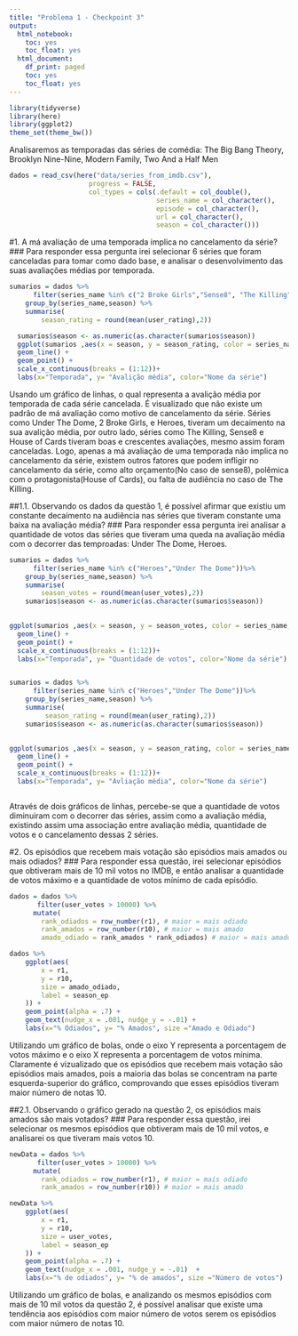 ```yaml
---
title: "Problema 1 - Checkpoint 3"
output:
  html_notebook:
    toc: yes
    toc_float: yes
  html_document:
    df_print: paged
    toc: yes
    toc_float: yes
---
```


```r
library(tidyverse)
library(here)
library(ggplot2)
theme_set(theme_bw())
```

Analisaremos as temporadas das séries de comédia: The Big Bang Theory, Brooklyn Nine-Nine, Modern Family, Two And a Half Men

```r
dados = read_csv(here("data/series_from_imdb.csv"), 
                    progress = FALSE,
                    col_types = cols(.default = col_double(), 
                                     series_name = col_character(), 
                                     episode = col_character(), 
                                     url = col_character(),
                                     season = col_character()))
```


#1. A má avaliação de uma temporada implica no cancelamento da série?
### Para responder essa pergunta irei selecionar 6 séries que foram canceladas para tomar como dado base, e analisar o desenvolvimento das suas avaliações médias por temporada.
```r
sumarios = dados %>% 
      filter(series_name %in% c("2 Broke Girls","Sense8", "The Killing", "House of Cards","Heroes","Under The Dome"))%>%
    group_by(series_name,season) %>% 
    summarise(
        season_rating = round(mean(user_rating),2))

  sumarios$season <- as.numeric(as.character(sumarios$season))
  ggplot(sumarios ,aes(x = season, y = season_rating, color = series_name,group=series_name)) + 
  geom_line() + 
  geom_point() +
  scale_x_continuous(breaks = (1:12))+
  labs(x="Temporada", y= "Avalição média", color="Nome da série")

```
  Usando um gráfico de linhas, o qual representa a avalição média por temporada de cada série cancelada. É visualizado que não existe um padrão de má avaliação como motivo de cancelamento da série. Séries como Under The Dome, 2 Broke Girls, e Heroes, tiveram um decaimento na sua avalição média, por outro lado, séries como The Killing, Sense8 e House of Cards tiveram boas e crescentes avaliações, mesmo assim foram canceladas. Logo, apenas a má avaliação de uma temporada não implica no cancelamento da série, existem outros fatores que podem infligir no cancelamento da série, como alto orçamento(No caso de sense8), polêmica com o protagonista(House of Cards), ou falta de audiência no caso de The Killing.
  
##1.1. Observando os dados da questão 1, é possível afirmar que existiu um constante decaímento na audiência nas séries que tiveram constante uma baixa na avaliação média? 
### Para responder essa pergunta irei analisar a quantidade de votos das séries que tiveram uma queda na avaliação média com o decorrer das temproadas: Under The Dome, Heroes.
```r

sumarios = dados %>% 
      filter(series_name %in% c("Heroes","Under The Dome"))%>%
    group_by(series_name,season) %>% 
    summarise(
        season_votes = round(mean(user_votes),2))
    sumarios$season <- as.numeric(as.character(sumarios$season))
  

ggplot(sumarios ,aes(x = season, y = season_votes, color = series_name,group=series_name)) + 
  geom_line() + 
  geom_point() +
  scale_x_continuous(breaks = (1:12))+
  labs(x="Temporada", y= "Quantidade de votos", color="Nome da série")



```
```r

sumarios = dados %>% 
      filter(series_name %in% c("Heroes","Under The Dome"))%>%
    group_by(series_name,season) %>% 
    summarise(
         season_rating = round(mean(user_rating),2))
    sumarios$season <- as.numeric(as.character(sumarios$season))
  

ggplot(sumarios ,aes(x = season, y = season_rating, color = series_name,group=series_name)) + 
  geom_line() + 
  geom_point() +
  scale_x_continuous(breaks = (1:12))+
  labs(x="Temporada", y= "Avliação média", color="Nome da série")



```
Através de dois gráficos de linhas, percebe-se que a quantidade de votos diminuiram com o decorrer das séries, assim como a avaliação média, existindo assim uma associação entre avaliação média, quantidade de votos e o cancelamento dessas 2 séries.



#2. Os episódios que recebem mais votação são episódios mais amados ou mais odiados?
### Para responder essa questão, irei selecionar episódios que obtiveram mais de 10 mil votos no IMDB, e então analisar a quantidade de votos máximo e a quantidade de votos mínimo de cada episódio.
```r

dados = dados %>% 
       filter(user_votes > 10000) %>%
      mutate(
        rank_odiados = row_number(r1), # maior = mais odiado
        rank_amados = row_number(r10), # maior = mais amado
        amado_odiado = rank_amados * rank_odiados) # maior = mais amado E odiado

dados %>%
    ggplot(aes(
        x = r1,
        y = r10,
        size = amado_odiado,
        label = season_ep
    )) +
    geom_point(alpha = .7) +
    geom_text(nudge_x = .001, nudge_y = -.01) +
    labs(x="% Odiados", y= "% Amados", size ="Amado e Odiado")
``` 

Utilizando um gráfico de bolas, onde o eixo Y representa a porcentagem de votos máximo e o eixo X representa a porcentagem de votos mínima. Claramente é vizualizado que os episódios que recebem mais votação são episódios mais amados, pois a maioria das bolas se concentram na parte esquerda-superior do gráfico, comprovando que esses episódios tiveram maior número de notas 10.

##2.1. Observando o gráfico gerado na questão 2, os episódios mais amados são mais votados?
### Para responder essa questão, irei selecionar os mesmos episódios que obtiveram mais de 10 mil votos, e analisarei os que tiveram mais votos 10.

```r
newData = dados %>% 
       filter(user_votes > 10000) %>%
      mutate(
        rank_odiados = row_number(r1), # maior = mais odiado
        rank_amados = row_number(r10)) # maior = mais amado

newData %>%
    ggplot(aes(
        x = r1,
        y = r10,
        size = user_votes,
        label = season_ep
    )) +
    geom_point(alpha = .7) +
    geom_text(nudge_x = .001, nudge_y = -.01)  +
    labs(x="% de odiados", y= "% de amados", size ="Número de votos")

``` 
Utilizando um gráfico de bolas, e analizando os mesmos episódios com mais de 10 mil votos da questão 2, é possível analisar que existe uma tendência aos episódios com maior número de votos serem os episódios com maior número de notas 10.


















